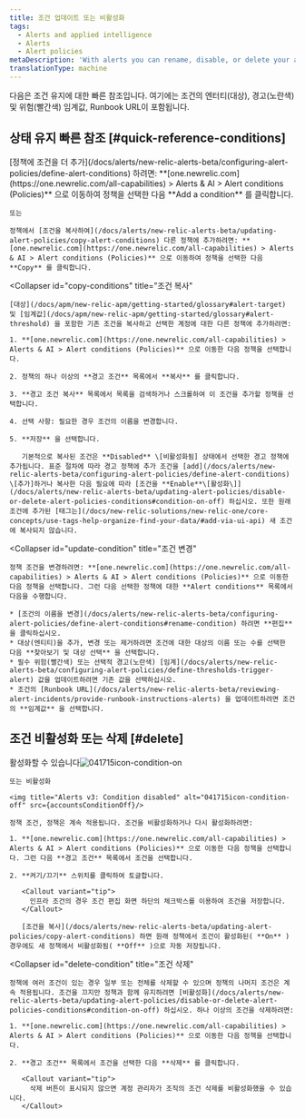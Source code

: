 ```yaml
---
title: 조건 업데이트 또는 비활성화
tags:
  - Alerts and applied intelligence
  - Alerts
  - Alert policies
metaDescription: 'With alerts you can rename, disable, or delete your alert policies, as well as update or remove their conditions and channels.'
translationType: machine
---
```




다음은 조건 유지에 대한 빠른 참조입니다. 여기에는 조건의 엔터티(대상), 경고(노란색) 및 위험(빨간색) 임계값, Runbook URL이 포함됩니다.

## 상태 유지 빠른 참조 [#quick-reference-conditions]

<CollapserGroup>
  <Collapser
    id="add-conditions"
    title="조건 추가"
  >
    [정책에 조건을 더 추가](/docs/alerts/new-relic-alerts-beta/configuring-alert-policies/define-alert-conditions) 하려면: **[one.newrelic.com](https://one.newrelic.com/all-capabilities) > Alerts & AI > Alert conditions (Policies)** 으로 이동하여 정책을 선택한 다음 **Add a condition** 를 클릭합니다.

    또는

    정책에서 [조건을 복사하여](/docs/alerts/new-relic-alerts-beta/updating-alert-policies/copy-alert-conditions) 다른 정책에 추가하려면: **[one.newrelic.com](https://one.newrelic.com/all-capabilities) > Alerts & AI > Alert conditions (Policies)** 으로 이동하여 정책을 선택한 다음 **Copy** 를 클릭합니다.
  </Collapser>

  <Collapser
    id="copy-conditions"
    title="조건 복사"
  >
    [대상](/docs/apm/new-relic-apm/getting-started/glossary#alert-target) 및 [임계값](/docs/apm/new-relic-apm/getting-started/glossary#alert-threshold) 을 포함한 기존 조건을 복사하고 선택한 계정에 대한 다른 정책에 추가하려면:

    1. **[one.newrelic.com](https://one.newrelic.com/all-capabilities) > Alerts & AI > Alert conditions (Policies)** 으로 이동한 다음 정책을 선택합니다.

    2. 정책의 하나 이상의 **경고 조건** 목록에서 **복사** 를 클릭합니다.

    3. **경고 조건 복사** 목록에서 목록을 검색하거나 스크롤하여 이 조건을 추가할 정책을 선택합니다.

    4. 선택 사항: 필요한 경우 조건의 이름을 변경합니다.

    5. **저장** 을 선택합니다.

       기본적으로 복사된 조건은 **Disabled** \[비활성화됨] 상태에서 선택한 경고 정책에 추가됩니다. 표준 절차에 따라 경고 정책에 추가 조건을 [add](/docs/alerts/new-relic-alerts-beta/configuring-alert-policies/define-alert-conditions) \[추가]하거나 복사한 다음 필요에 따라 [조건을 **Enable**\[활성화\]](/docs/alerts/new-relic-alerts-beta/updating-alert-policies/disable-or-delete-alert-policies-conditions#condition-on-off) 하십시오. 또한 원래 조건에 추가된 [태그는](/docs/new-relic-solutions/new-relic-one/core-concepts/use-tags-help-organize-find-your-data/#add-via-ui-api) 새 조건에 복사되지 않습니다.
  </Collapser>

  <Collapser
    id="update-condition"
    title="조건 변경"
  >
    정책 조건을 변경하려면: **[one.newrelic.com](https://one.newrelic.com/all-capabilities) > Alerts & AI > Alert conditions (Policies)** 으로 이동한 다음 정책을 선택합니다. 그런 다음 선택한 정책에 대한 **Alert conditions** 목록에서 다음을 수행합니다.

    * [조건의 이름을 변경](/docs/alerts/new-relic-alerts-beta/configuring-alert-policies/define-alert-conditions#rename-condition) 하려면 **편집** 을 클릭하십시오.
    * 대상(엔티티)을 추가, 변경 또는 제거하려면 조건에 대한 대상의 이름 또는 수를 선택한 다음 **찾아보기 및 대상 선택** 을 선택합니다.
    * 필수 위험(빨간색) 또는 선택적 경고(노란색) [임계](/docs/alerts/new-relic-alerts-beta/configuring-alert-policies/define-thresholds-trigger-alert) 값을 업데이트하려면 기존 값을 선택하십시오.
    * 조건의 [Runbook URL](/docs/alerts/new-relic-alerts-beta/reviewing-alert-incidents/provide-runbook-instructions-alerts) 을 업데이트하려면 조건의 **임계값** 을 선택합니다.
  </Collapser>
</CollapserGroup>

## 조건 비활성화 또는 삭제 [#delete]

<CollapserGroup>
  <Collapser
    id="condition-on-off"
    title="조건 비활성화 또는 다시 활성화"
  >
    활성화할 수 있습니다<img title="Alerts v3: Condition enabled" alt="041715icon-condition-on" src={accountsConditionOn}/>

    또는 비활성화

    <img title="Alerts v3: Condition disabled" alt="041715icon-condition-off" src={accountsConditionOff}/>

    정책 조건, 정책은 계속 적용됩니다. 조건을 비활성화하거나 다시 활성화하려면:

    1. **[one.newrelic.com](https://one.newrelic.com/all-capabilities) > Alerts & AI > Alert conditions (Policies)** 으로 이동한 다음 정책을 선택합니다. 그런 다음 **경고 조건** 목록에서 조건을 선택합니다.

    2. **켜기/끄기** 스위치를 클릭하여 토글합니다.

       <Callout variant="tip">
         인프라 조건의 경우 조건 편집 화면 하단의 체크박스를 이용하여 조건을 저장합니다.
       </Callout>

       [조건을 복사](/docs/alerts/new-relic-alerts-beta/updating-alert-policies/copy-alert-conditions) 하면 원래 정책에서 조건이 활성화된( **On** ) 경우에도 새 정책에서 비활성화됨( **Off** )으로 자동 저장됩니다.
  </Collapser>

  <Collapser
    id="delete-condition"
    title="조건 삭제"
  >
    정책에 여러 조건이 있는 경우 일부 또는 전체를 삭제할 수 있으며 정책의 나머지 조건은 계속 적용됩니다. 조건을 끄지만 정책과 함께 유지하려면 [비활성화](/docs/alerts/new-relic-alerts-beta/updating-alert-policies/disable-or-delete-alert-policies-conditions#condition-on-off) 하십시오. 하나 이상의 조건을 삭제하려면:

    1. **[one.newrelic.com](https://one.newrelic.com/all-capabilities) > Alerts & AI > Alert conditions (Policies)** 으로 이동한 다음 정책을 선택합니다.

    2. **경고 조건** 목록에서 조건을 선택한 다음 **삭제** 를 클릭합니다.

       <Callout variant="tip">
         삭제 버튼이 표시되지 않으면 계정 관리자가 조직의 조건 삭제를 비활성화했을 수 있습니다.
       </Callout>
  </Collapser>
</CollapserGroup>